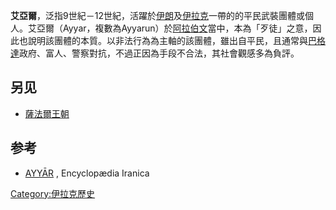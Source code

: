 '''艾亞爾'''，泛指9世紀－12世紀，活躍於[[伊朗|伊朗]]及[[伊拉克|伊拉克]]一帶的的平民武裝團體或個人。艾亞爾（Ayyar，複數為Ayyarun）於[[阿拉伯文|阿拉伯文]]當中，本為「歹徒」之意，因此也說明該團體的本質。以非法行為為主軸的該團體，雖出自平民，且通常與[[巴格達|巴格達]]政府、富人、警察對抗，不過正因為手段不合法，其社會觀感多為負評。

==另见==
*[[薩法爾王朝|薩法爾王朝]]

==参考==
*[http://www.iranicaonline.org/articles/ayyar AYYĀR] {{Wayback|url=http://www.iranicaonline.org/articles/ayyar |date=20220215152357 }}, Encyclopædia Iranica

[[Category:伊拉克歷史|Category:伊拉克歷史]]